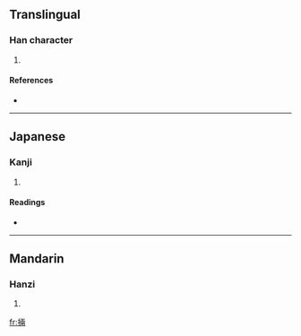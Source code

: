 ==Translingual==

===Han character===
{{Han char|rn=64|rad=手|as=08|sn=11|four=|canj=手一中月 (QMLB)}}

# {{defn|Han|sort=手08}}

====References====
* {{Han ref|kx=0438.040|dkj=12266|dj=0788.020|hdz=31892.100|uh=639A|ud=25498}}

----

==Japanese==

===Kanji===
{{ja-kanji|grade=|rs=手08}}

# {{defn|Japanese|sort=手08}}

====Readings====
* {{ja-readings|on=[[りょう]] (ryō) |kun=[[かざる]] (kazaru)}}

----

==Mandarin==

===Hanzi===
{{cmn-hanzi|pin=[[liǎng]] ([[liang3]]), [[nǐ]] ([[ni3]]), [[niè]] ([[nie4]])|wg=liang<sup>3</sup>, ni<sup>3</sup>, nieh<sup>4</sup>}}

# {{defn|Mandarin|sort=手08}}

[[fr:掚]]
